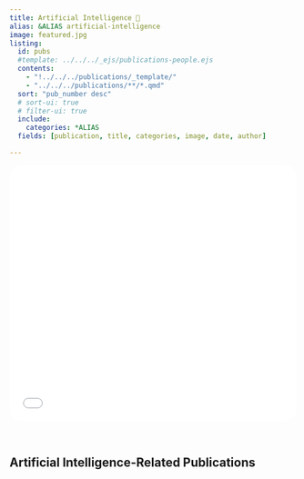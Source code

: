 ```yaml
---
title: Artificial Intelligence 🤖
alias: &ALIAS artificial-intelligence
image: featured.jpg
listing:
  id: pubs
  #template: ../../../_ejs/publications-people.ejs 
  contents: 
    - "!../../../publications/_template/"
    - "../../../publications/**/*.qmd"
  sort: "pub_number desc"
  # sort-ui: true
  # filter-ui: true
  include: 
    categories: *ALIAS
  fields: [publication, title, categories, image, date, author]

---
```


```{=html}
<iframe src="ai_research_banner.html" width="100%" height="450px" frameborder="0" style="border-radius: 20px; margin-bottom: 2rem;"></iframe>
```

## Artificial Intelligence-Related Publications


:::{#pubs}
:::